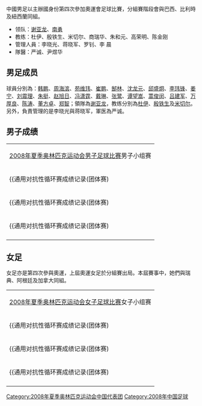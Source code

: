 {{奥运中国代表团参赛项目表
|年份=2008年
|比赛项目=足球
|项目符号文件名称=
|金牌数=/
|银牌数=/
|铜牌数=/
|奖牌总数=/
}}

中國男足以主辦國身份第四次參加奧運會足球比賽，分組賽階段會與巴西、比利時及紐西蘭同組。

* 领队：[[谢亚龙|谢亚龙]]、[[南勇|南勇]] 
* 教练：杜伊、殷铁生、米切尔、商瑞华、朱和元、高荣明、陈金刚 
* 管理人員：李晓光、蒋晓军、罗钊、李 晨 
* 隊醫：严诚、尹煜华 

== 男足成员 ==
球員分別為：[[韩鹏|韩鹏]]、[[周海滨|周海滨]]、[[苑维玮|苑维玮]]、[[崔鹏_(足球运动员)|崔鹏]]、[[郜林|郜林]]、[[沈龙元|沈龙元]]、[[邱盛炯|邱盛炯]]、[[李玮锋|李玮锋]]、[[姜宁|姜宁]]、[[刘震理|刘震理]]、[[朱挺|朱挺]]、[[赵旭日|赵旭日]]、[[冯潇霆|冯潇霆]]、[[戴琳|戴琳]]、[[张鹭|张鹭]]、[[谭望嵩|谭望嵩]]、[[蒿俊闵|蒿俊闵]]、[[吕建军|吕建军]]、[[万厚良|万厚良]]、[[陈涛_(足球运动员)|陈涛]]、[[董方卓|董方卓]]、[[郑智|郑智]]；領隊為[[谢亚龙|谢亚龙]]，教练分別為[[杜伊|杜伊]]、[[殷铁生|殷铁生]]及[[米切尔|米切尔]]。另外，負責管理的是李晓光與蒋晓军，軍医為严诚。

== 男子成绩 ==
{| class="wikitable"
|<center>[[2008年夏季奧林匹克運動會男子足球比賽|2008年夏季奥林匹克运动会男子足球比赛]]男子小组赛
|-
|{{通用对抗性循环赛成绩记录(团体赛)
|比赛项目场次名称 = 男子小组赛/C组/第06场 
|比赛地点 = [[沈阳奥林匹克体育中心|沈阳奥体中心]] 
|比赛时间 = 8月7日19:45
|甲队名称 = [[中国国家奥林匹克足球队|中国]]
|甲队旗帜符号名 = Flag of the People's Republic of China.svg
|乙队名称 = [[新西兰国家足球队|新西兰]]
|乙队旗帜符号名 = Flag of New Zealand.svg
|甲队对乙队比分 = 1:1
}}
|-
|{{通用对抗性循环赛成绩记录(团体赛)
|比赛项目场次名称 = 男子小组赛/C组/第14场 
|比赛地点 = [[沈阳奥林匹克体育中心|沈阳奥体中心]] 
|比赛时间 = 8月10日19:45
|甲队名称 = [[比利時國家足球隊|比利时]]
|甲队旗帜符号名 = Flag of Belgium (civil).svg
|乙队名称 = [[中国国家奥林匹克足球队|中国]]
|乙队旗帜符号名 = Flag of the People's Republic of China.svg
|甲队对乙队比分 = 2:0
}}
|-
|{{通用对抗性循环赛成绩记录(团体赛)
|比赛项目场次名称 = 男子小组赛/C组/第23场 
|比赛地点 = [[秦皇岛市奥体中心体育场|秦皇岛奥体中心]] 
|比赛时间 = 8月13日19:45
|甲队名称 = [[中国国家奥林匹克足球队|中国]]
|甲队旗帜符号名 = Flag of the People's Republic of China.svg
|乙队名称 = [[巴西國家足球隊|巴西]]
|乙队旗帜符号名 = Flag of Brazil.svg
|甲队对乙队比分 = 0:3
}}
|-
|}

== 女足 ==
女足亦是第四次參與奧運，上屆奧運女足於分組賽出局。本屆賽事中，她們與瑞典、阿根廷及加拿大同組。

{| class="wikitable"
|<center>[[2008年夏季奧林匹克運動會女子足球比賽|2008年夏季奥林匹克运动会女子足球比赛]]女子小组赛
|-
|{{通用对抗性循环赛成绩记录(团体赛)
|比赛项目场次名称 = 女子小组赛/E组/第02场 
|比赛地点 = [[天津奧林匹克中心體育場|天津奥体中心]] 
|比赛时间 = 8月6日19:45
|甲队名称 = [[中国国家女子足球队|中国]]
|甲队旗帜符号名 = Flag of the People's Republic of China.svg
|乙队名称 = 瑞典
|乙队旗帜符号名 = Flag of Sweden.svg
|甲队对乙队比分 = 2:1
}}
|-
|{{通用对抗性循环赛成绩记录(团体赛)
|比赛项目场次名称 = 女子小组赛/E组/第08场 
|比赛地点 = [[天津奧林匹克中心體育場|天津奥体中心]] 
|比赛时间 = 8月9日19:45
|甲队名称 = [[加拿大式足球|加拿大]]
|甲队旗帜符号名 = Flag of Canada.svg
|乙队名称 = [[中国国家女子足球队|中国]]
|乙队旗帜符号名 = Flag of the People's Republic of China.svg
|甲队对乙队比分 = 1:1
}}
|-
|{{通用对抗性循环赛成绩记录(团体赛)
|比赛项目场次名称 = 女子小组赛/E组/第15场 
|比赛地点 = [[秦皇岛市奥体中心体育场|秦皇岛奥体中心]] 
|比赛时间 = 8月12日19:45
|甲队名称 = [[中国国家女子足球队|中国]]
|甲队旗帜符号名 = Flag of the People's Republic of China.svg
|乙队名称 = [[阿根廷國家足球隊|阿根廷]]
|乙队旗帜符号名 = Flag of Argentina.svg
|甲队对乙队比分 = 2:0
}}
|-

|}

{{2008年夏季奥林匹克运动会中国代表团参赛项目}}

[[Category:2008年夏季奥林匹克运动会中国代表团|Category:2008年夏季奥林匹克运动会中国代表团]]
[[Category:2008年中国足球|Category:2008年中国足球]]